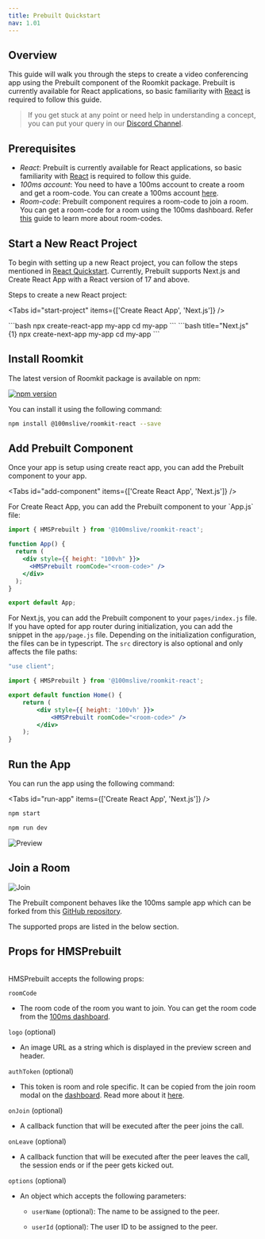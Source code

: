```yaml
---
title: Prebuilt Quickstart
nav: 1.01
---
```


## Overview

This guide will walk you through the steps to create a video conferencing app using the Prebuilt component of the Roomkit package.
Prebuilt is currently available for React applications, so basic familiarity with [React](https://reactjs.org/) is required to follow this guide.

> If you get stuck at any point or need help in understanding a concept, you can put your query in our [Discord Channel](https://100ms.live/discord).

## Prerequisites

-   _React_: Prebuilt is currently available for React applications, so basic familiarity with [React](https://reactjs.org/) is required to follow this guide.
-   _100ms account_: You need to have a 100ms account to create a room and get a room-code. You can create a 100ms account [here](https://dashboard.100ms.live/signup).
-   _Room-code_: Prebuilt component requires a room-code to join a room. You can get a room-code for a room using the 100ms dashboard. Refer [this](/get-started/v2/get-started/prebuilt/room-codes/overview) guide to learn more about room-codes.

## Start a New React Project

To begin with setting up a new React project, you can follow the steps mentioned in [React Quickstart](https://reactjs.org/docs/create-a-new-react-app.html#create-react-app).
Currently, Prebuilt supports Next.js and Create React App with a React version of 17 and above.

Steps to create a new React project:

<Tabs id="start-project" items={['Create React App', 'Next.js']} />

<Tab id="start-project-0">
```bash
npx create-react-app my-app
cd my-app
```
</Tab>

<Tab id="start-project-1">
```bash title="Next.js" {1}
npx create-next-app my-app
cd my-app
```
</Tab>


## Install Roomkit


The latest version of Roomkit package is available on npm:

[![npm version](https://badge.fury.io/js/%40100mslive%2Froomkit-react.svg)](https://badge.fury.io/js/%40100mslive%2Froomkit-react)

You can install it using the following command:

```bash
npm install @100mslive/roomkit-react --save
```

## Add Prebuilt Component

Once your app is setup using create react app, you can add the Prebuilt component to your app.

<Tabs id="add-component" items={['Create React App', 'Next.js']} />

<Tab id="add-component-0">
For Create React App, you can add the Prebuilt component to your `App.js` file:

```jsx title="App.js"
import { HMSPrebuilt } from '@100mslive/roomkit-react';

function App() {
  return (
    <div style={{ height: "100vh" }}>
      <HMSPrebuilt roomCode="<room-code>" />
    </div>
  );
}

export default App;
```
</Tab>

<Tab id="add-component-1">

For Next.js, you can add the Prebuilt component to your `pages/index.js` file. If you have opted for app router during initialization, you can add the snippet in the `app/page.js` file. Depending on the initialization configuration, the files can be in typescript. The `src` directory is also optional and only affects the file paths:

```jsx title="pages/index.js"
"use client";

import { HMSPrebuilt } from '@100mslive/roomkit-react';

export default function Home() {
    return (
        <div style={{ height: '100vh' }}>
            <HMSPrebuilt roomCode="<room-code>" />
        </div>
    );
}
```
</Tab>

## Run the App
You can run the app using the following command:

<Tabs id="run-app" items={['Create React App', 'Next.js']} />

<Tab id="run-app-0">



```bash
npm start
```

</Tab>

<Tab id="run-app-1">

```bash
npm run dev
```
</Tab>

![Preview](/docs/v2/prebuilt-preview.png)

## Join a Room

![Join](/docs/v2/prebuilt-room.png)

The Prebuilt component behaves like the 100ms sample app which can be forked from this [GitHub repository](https://github.com/100mslive/100ms-web).

The supported props are listed in the below section.

## Props for HMSPrebuilt

<br />
HMSPrebuilt accepts the following props:

`roomCode` 
- The room code of the room you want to join. You can get the room code from the [100ms dashboard](https://dashboard.100ms.live).

`logo` (optional)
- An image URL as a string which is displayed in the preview screen and header.

`authToken` (optional)
- This token is room and role specific. It can be copied from the join room modal on the [dashboard](https://dashboard.100ms.live). Read more about it [here](/get-started/v2/get-started/security-and-tokens#auth-token-for-client-sdks).

`onJoin` (optional)
- A callback function that will be executed after the peer joins the call. 

`onLeave` (optional)
- A callback function that will be executed after the peer leaves the call, the session ends or if the peer gets kicked out.

`options` (optional)
- An object which accepts the following parameters:
    - `userName` (optional): The name to be assigned to the peer.

    - `userId` (optional): The user ID to be assigned to the peer.

    